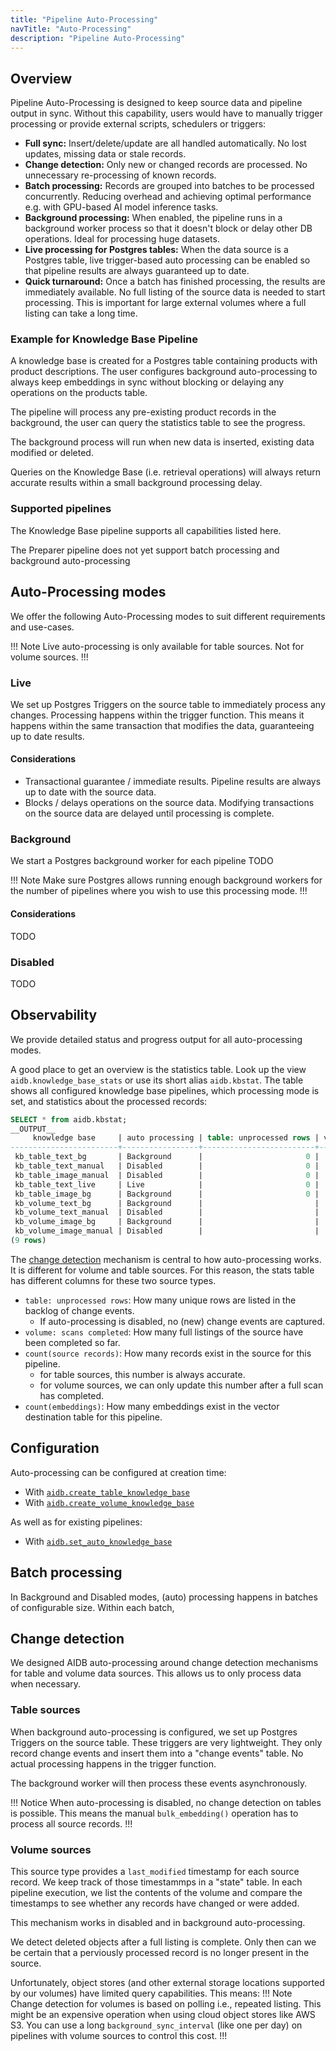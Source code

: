 ```yaml
---
title: "Pipeline Auto-Processing"
navTitle: "Auto-Processing"
description: "Pipeline Auto-Processing"
---
```


## Overview
Pipeline Auto-Processing is designed to keep source data and pipeline output in sync. Without this capability, users would have to
manually trigger processing or provide external scripts, schedulers or triggers:
- **Full sync:** Insert/delete/update are all handled automatically. No lost updates, missing data or stale records.
- **Change detection:** Only new or changed records are processed. No unnecessary re-processing of known records.
- **Batch processing:** Records are grouped into batches to be processed concurrently. Reducing overhead and achieving optimal performance e.g. with GPU-based AI model inference tasks.
- **Background processing:** When enabled, the pipeline runs in a background worker process so that it doesn't block or delay other DB operations. Ideal for processing huge datasets.
- **Live processing for Postgres tables:** When the data source is a Postgres table, live trigger-based auto processing can be enabled so that pipeline results are always guaranteed up to date.
- **Quick turnaround:** Once a batch has finished processing, the results are immediately available. No full listing of the source data is needed to start processing. This is important for large external volumes where a full listing can take a long time.

### Example for Knowledge Base Pipeline
A knowledge base is created for a Postgres table containing products with product descriptions.
The user configures background auto-processing to always keep embeddings in sync without blocking or delaying any operations on the products table.

The pipeline will process any pre-existing product records in the background, the user can query the statistics table to see the progress.

The background process will run when new data is inserted, existing data modified or deleted.

Queries on the Knowledge Base (i.e. retrieval operations) will always return accurate results within a small background processing delay.


### Supported pipelines
The Knowledge Base pipeline supports all capabilities listed here.

The Preparer pipeline does not yet support batch processing and background auto-processing

## Auto-Processing modes
We offer the following Auto-Processing modes to suit different requirements and use-cases.

!!! Note
Live auto-processing is only available for table sources. Not for volume sources.
!!!

### Live
We set up Postgres Triggers on the source table to immediately process any changes. Processing happens within the trigger function.
This means it happens within the same transaction that modifies the data, guaranteeing up to date results.

#### Considerations
- Transactional guarantee / immediate results. Pipeline results are always up to date with the source data.
- Blocks / delays operations on the source data. Modifying transactions on the source data are delayed until processing is complete.

### Background
We start a Postgres background worker for each pipeline TODO


!!! Note
Make sure Postgres allows running enough background workers for the number of pipelines where you wish to use this processing mode.
!!!
#### Considerations
TODO

### Disabled
TODO



## Observability
We provide detailed status and progress output for all auto-processing modes.

A good place to get an overview is the statistics table.
Look up the view `aidb.knowledge_base_stats` or use its short alias `aidb.kbstat`. The table shows all configured knowledge base pipelines,
which processing mode is set, and statistics about the processed records:
```sql
SELECT * from aidb.kbstat;
__OUTPUT__
     knowledge base     | auto processing | table: unprocessed rows | volume: scans completed | count(source records) | count(embeddings)
------------------------+-----------------+-------------------------+-------------------------+-----------------------+-------------------
 kb_table_text_bg       | Background      |                       0 |                         |                    15 |                15
 kb_table_text_manual   | Disabled        |                       0 |                         |                    15 |                15
 kb_table_image_manual  | Disabled        |                       0 |                         |                     3 |                 3
 kb_table_text_live     | Live            |                       0 |                         |                    15 |                15
 kb_table_image_bg      | Background      |                       0 |                         |                     3 |                 3
 kb_volume_text_bg      | Background      |                         |                       6 |                     7 |                 7
 kb_volume_text_manual  | Disabled        |                         |                       0 |                     0 |                 0
 kb_volume_image_bg     | Background      |                         |                       4 |                   177 |                 6
 kb_volume_image_manual | Disabled        |                         |                       1 |                   177 |                 6
(9 rows)
```

The [change detection](#changedetection) mechanism is central to how auto-processing works. It is different for volume and table sources.
For this reason, the stats table has different columns for these two source types.

* `table: unprocessed rows`: How many unique rows are listed in the backlog of change events.
  * If auto-processing is disabled, no (new) change events are captured.
* `volume: scans completed`: How many full listings of the source have been completed so far.
* `count(source records)`: How many records exist in the source for this pipeline.
  * for table sources, this number is always accurate.
  * for volume sources, we can only update this number after a full scan has completed.
* `count(embeddings)`: How many embeddings exist in the vector destination table for this pipeline.



## Configuration
Auto-processing can be configured at creation time:
- With [`aidb.create_table_knowledge_base`](../reference/knowledge_bases#aidbcreate_table_knowledge_base)
- With [`aidb.create_volume_knowledge_base`](../reference/knowledge_bases#aidbcreate_volume_knowledge_base)

As well as for existing pipelines:
- With [`aidb.set_auto_knowledge_base`](../reference/knowledge_bases#aidbset_auto_knowledge_base)

## Batch processing
In Background and Disabled modes, (auto) processing happens in batches of configurable size. Within each batch,

## Change detection
We designed AIDB auto-processing around change detection mechanisms for table and volume data sources. This allows us to only
process data when necessary.

### Table sources
When background auto-processing is configured, we set up Postgres Triggers on the source table. These triggers are very lightweight.
They only record change events and insert them into a "change events" table. No actual processing happens in the trigger function.

The background worker will then process these events asynchronously.

!!! Notice
When auto-processing is disabled, no change detection on tables is possible. This means the manual `bulk_embedding()` operation has to process
all source records.
!!!


### Volume sources
This source type provides a `last_modified` timestamp for each source record. We keep track of those timestammps in a "state" table.
In each pipeline execution, we list the contents of the volume and compare the timestamps to see whether any records have changed or were added.

This mechanism works in disabled and in background auto-processing.

We detect deleted objects after a full listing is complete. Only then can we be certain that a perviously processed record is no longer present in the source.

Unfortunately, object stores (and other external storage locations supported by our volumes) have limited query capabilities. This means:
!!! Note
Change detection for volumes is based on polling i.e., repeated listing. This might be an expensive operation when using cloud object stores like AWS S3.
You can use a long `background_sync_interval` (like one per day) on pipelines with volume sources to control this cost.
!!!
